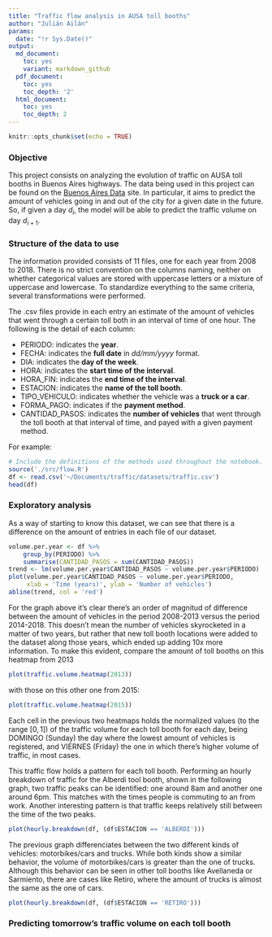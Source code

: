 ```yaml
---
title: "Traffic flow analysis in AUSA toll booths"
author: "Julián Ailán"
params:
  date: "!r Sys.Date()"
output:
  md_document:
    toc: yes
    variant: markdown_github
  pdf_document:
    toc: yes
    toc_depth: '2'
  html_document:
    toc: yes
    toc_depth: 2
---
```


```r
knitr::opts_chunk$set(echo = TRUE)
```

### Objective
This project consists on analyzing the evolution of traffic on AUSA toll booths in Buenos Aires highways. The data being used in this project can be found on the [Buenos Aires Data](https://data.buenosaires.gob.ar/dataset/flujo-vehicular-por-unidades-de-peaje-ausa) site. In particular, it aims to predict the amount of vehicles going in and out of the city for a given date in the future. So, if given a day $d_i$, the model will be able to predict the traffic volume on day $d_{i+1}$.

### Structure of the data to use
The information provided consists of 11 files, one for each year from 2008 to 2018. There is no strict convention on the columns naming, neither on whether categorical values are stored with uppercase letters or a mixture of uppercase and lowercase. To standardize everything to the same criteria, several transformations were performed.

The .csv files provide in each entry an estimate of the amount of vehicles that went through a certain toll both in an interval of time of one hour. The following is the detail of each column:

* PERIODO: indicates the **year**.
* FECHA: indicates the **full date** in *dd/mm/yyyy* format.
* DIA: indicates the **day of the week**.
* HORA: indicates the **start time of the interval**.
* HORA_FIN: indicates the **end time of the interval**. 
* ESTACION: indicates the **name of the toll booth**.
* TIPO_VEHICULO: indicates whether the vehicle was a **truck or a car**. 
* FORMA_PAGO: indicates if the **payment method**.
* CANTIDAD_PASOS: indicates the **number of vehicles** that went through the toll booth at that interval of time, and payed with a given payment method.

For example:
```r
# Include the definitions of the methods used throughout the notebook.
source('./src/flow.R')
df <- read.csv('~/Documents/traffic/datasets/traffic.csv')
head(df)
```

### Exploratory analysis
As a way of starting to know this dataset, we can see that there is a difference on the amount of entries in each file of our dataset.
```r
volume.per.year <- df %>%
    group_by(PERIODO) %>% 
    summarise(CANTIDAD_PASOS = sum(CANTIDAD_PASOS))
trend <- lm(volume.per.year$CANTIDAD_PASOS ~ volume.per.year$PERIODO)
plot(volume.per.year$CANTIDAD_PASOS ~ volume.per.year$PERIODO, 
     xlab = 'Time (years)', ylab = 'Number of vehicles')
abline(trend, col = 'red')
```

For the graph above it's clear there's an order of magnitud of difference between the amount of vehicles in the period 2008-2013 versus the period 2014-2018. This doesn't mean the number of vehicles skyrocketed in a matter of two years, but rather that new toll booth locations were added to the dataset along those years, which ended up adding 10x more information. To make this evident, compare the amount of toll booths on this heatmap from 2013
```r
plot(traffic.volume.heatmap(2013))
```

with those on this other one from 2015:

```r
plot(traffic.volume.heatmap(2015))
```

Each cell in the previous two heatmaps holds the normalized values (to the range $[0, 1]$) of the traffic volume for each toll booth for each day, being DOMINGO (Sunday) the day where the lowest amount of vehicles is registered, and VIERNES (Friday) the one in which there's higher volume of traffic, in most cases.

This traffic flow holds a pattern for each toll booth. Performing an hourly breakdown of traffic for the Alberdi tool booth, shown in the following graph, two traffic peaks can be identified: one around 8am and another one around 6pm. This matches with the times people is commuting to an from work. Another interesting pattern is that traffic keeps relatively still between the time of the two peaks.

```r
plot(hourly.breakdown(df, (df$ESTACION == 'ALBERDI')))
```

The previous graph differenciates between the two different kinds of vehicles: motorbikes/cars and trucks. While both kinds show a similar behavior, the volume of motorbikes/cars is greater than the one of trucks. Although this behavior can be seen in other toll booths like Avellaneda or Sarmiento, there are cases like Retiro, where the amount of trucks is almost the same as the one of cars.

```r
plot(hourly.breakdown(df, (df$ESTACION == 'RETIRO')))
```

### Predicting tomorrow's traffic volume on each toll booth